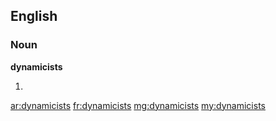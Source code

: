 ==English==

===Noun===
'''dynamicists'''

# {{plural of|[[dynamicist]]}}

[[ar:dynamicists]]
[[fr:dynamicists]]
[[mg:dynamicists]]
[[my:dynamicists]]